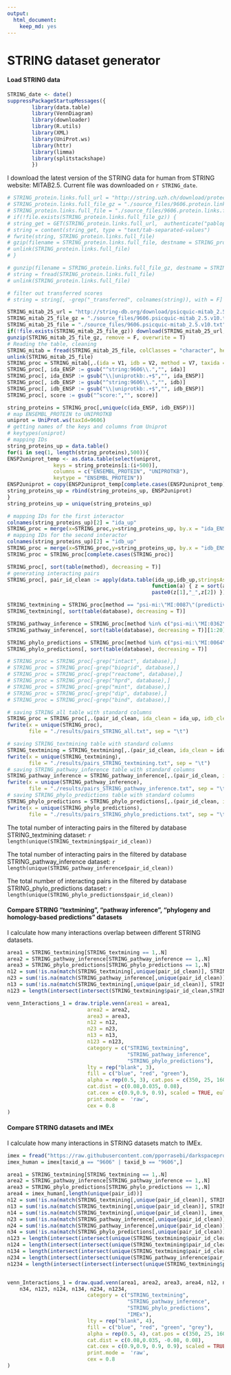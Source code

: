 ```yaml
---
output: 
  html_document: 
    keep_md: yes
---
```

STRING dataset generator
========================================================

#### Load STRING data

```r
STRING_date <- date()
suppressPackageStartupMessages({
        library(data.table)
        library(VennDiagram)
        library(downloader)
        library(R.utils)
        library(XML)
        library(UniProt.ws)
        library(httr)
        library(limma)
        library(splitstackshape)
        })
```

I download the latest version of the STRING data for human from STRING website: MITAB2.5. Current file was downloaded on `r STRING_date`. 

```r
# STRING_protein.links.full_url = "http://string.uzh.ch/download/protected/string_10/protein.links.full.v10/9606.protein.links.full.v10.txt.gz"
# STRING_protein.links.full_file_gz = "./source_files/9606.protein.links.full.v10.txt.gz"
# STRING_protein.links.full_file = "./source_files/9606.protein.links.full.v10.txt"
# if(!file.exists(STRING_protein.links.full_file_gz)) {
# string_get = GET(STRING_protein.links.full_url,  authenticate("pabloporras", "Rzpstqj3"))
# string = content(string_get, type = "text/tab-separated-values")
# fwrite(string, STRING_protein.links.full_file)
# gzip(filename = STRING_protein.links.full_file, destname = STRING_protein.links.full_file_gz)
# unlink(STRING_protein.links.full_file)
# }

# gunzip(filename = STRING_protein.links.full_file_gz, destname = STRING_protein.links.full_file, remove = F, overwrite = T)
# string = fread(STRING_protein.links.full_file)
# unlink(STRING_protein.links.full_file)

# filter out transferred scores
# string = string[, -grep("_transferred", colnames(string)), with = F]
```

```r
STRING_mitab_25_url = "http://string-db.org/download/psicquic-mitab_2.5.v10/9606.psicquic-mitab_2.5.v10.txt.gz"
STRING_mitab_25_file_gz = "./source_files/9606.psicquic-mitab_2.5.v10.txt.gz"
STRING_mitab_25_file = "./source_files/9606.psicquic-mitab_2.5.v10.txt"
if(!file.exists(STRING_mitab_25_file_gz)) download(STRING_mitab_25_url,STRING_mitab_25_file_gz)
gunzip(STRING_mitab_25_file_gz, remove = F, overwrite = T)
# Reading the table, cleaning
STRING_mitab = fread(STRING_mitab_25_file, colClasses = "character", header = F)
unlink(STRING_mitab_25_file)
STRING_proc = STRING_mitab[,.(ida = V1, idb = V2, method = V7, taxida = V10, taxidb = V11, interaction_type = V12, database = V13, score = V15)]
STRING_proc[, ida_ENSP := gsub("^string:9606\\.","", ida)]
STRING_proc[, ida_ENSP := gsub("\\|uniprotkb:.+$","", ida_ENSP)]
STRING_proc[, idb_ENSP := gsub("^string:9606\\.","", idb)]
STRING_proc[, idb_ENSP := gsub("\\|uniprotkb:.+$","", idb_ENSP)]
STRING_proc[, score := gsub("^score:","", score)]
```

```r
string_proteins = STRING_proc[,unique(c(ida_ENSP, idb_ENSP))]
# map ENSEMBL_PROTEIN to UNIPROTKB
uniprot = UniProt.ws(taxId=9606)
# getting names of the keys and columns from Uniprot
# keytypes(uniprot)
# mapping IDs
string_proteins_up = data.table()
for(i in seq(1, length(string_proteins),500)){
ENSP2uniprot_temp <- as.data.table(select(uniprot, 
               keys = string_proteins[i:(i+500)], 
               columns = c("ENSEMBL_PROTEIN", "UNIPROTKB"),
               keytype = "ENSEMBL_PROTEIN"))
ENSP2uniprot = copy(ENSP2uniprot_temp[complete.cases(ENSP2uniprot_temp),])
string_proteins_up = rbind(string_proteins_up, ENSP2uniprot)
}
string_proteins_up = unique(string_proteins_up)

# mapping IDs for the first interactor
colnames(string_proteins_up)[2] = "ida_up"
STRING_proc = merge(x=STRING_proc,y=string_proteins_up, by.x = "ida_ENSP", by.y = "ENSEMBL_PROTEIN", all.x  = T, all.y = F)
# mapping IDs for the second interactor
colnames(string_proteins_up)[2] = "idb_up"
STRING_proc = merge(x=STRING_proc,y=string_proteins_up, by.x = "idb_ENSP", by.y = "ENSEMBL_PROTEIN", all.x = T, all.y = F)
STRING_proc = STRING_proc[complete.cases(STRING_proc)]
```

```r
STRING_proc[, sort(table(method), decreasing = T)]
# generating interacting pairs
STRING_proc[, pair_id_clean := apply(data.table(ida_up,idb_up,stringsAsFactors = F), 1,
                                               function(a) { z = sort(a)
                                               paste0(z[1],"_",z[2]) })]

STRING_textmining = STRING_proc[method == "psi-mi:\"MI:0087\"(predictive text mining)",]
STRING_textmining[, sort(table(database), decreasing = T)]

STRING_pathway_inference = STRING_proc[method %in% c("psi-mi:\"MI:0362\"(inference)"),]
STRING_pathway_inference[, sort(table(database), decreasing = T)][1:20]

STRING_phylo_predictions = STRING_proc[method %in% c("psi-mi:\"MI:0064\"(interologs mapping)","psi-mi:\"MI:0085\"(phylogenetic profile)", "psi-mi:\"MI:0036\"(domain fusion)"),]
STRING_phylo_predictions[, sort(table(database), decreasing = T)]

# STRING_proc = STRING_proc[-grep("intact", database),]
# STRING_proc = STRING_proc[-grep("biogrid", database),]
# STRING_proc = STRING_proc[-grep("reactome", database),]
# STRING_proc = STRING_proc[-grep("hprd", database),]
# STRING_proc = STRING_proc[-grep("mint", database),]
# STRING_proc = STRING_proc[-grep("dip", database),]
# STRING_proc = STRING_proc[-grep("bind", database),]

```


```r
# saving STRING_all table with standard columns
STRING_proc = STRING_proc[,.(pair_id_clean, ida_clean = ida_up, idb_clean = idb_up, taxon = "9606", STRING_score = score, database, STRING_textmining = 1)]
fwrite(x = unique(STRING_proc), 
       file = "./results/pairs_STRING_all.txt", sep = "\t")

# saving STRING_textmining table with standard columns
STRING_textmining = STRING_textmining[,.(pair_id_clean, ida_clean = ida_up, idb_clean = idb_up, taxon = "9606", STRING_score = score, database, STRING_textmining = 1)]
fwrite(x = unique(STRING_textmining), 
       file = "./results/pairs_STRING_textmining.txt", sep = "\t")
# saving STRING_pathway_inference table with standard columns
STRING_pathway_inference = STRING_pathway_inference[,.(pair_id_clean, ida_clean = ida_up, idb_clean = idb_up, taxon = "9606", STRING_score = score, database, STRING_pathway_inference = 1)]
fwrite(x = unique(STRING_pathway_inference), 
       file = "./results/pairs_STRING_pathway_inference.txt", sep = "\t")
# saving STRING_phylo_predictions table with standard columns
STRING_phylo_predictions = STRING_phylo_predictions[,.(pair_id_clean, ida_clean = ida_up, idb_clean = idb_up, taxon = "9606", STRING_score = score, database, STRING_phylo_predictions = 1)]
fwrite(x = unique(STRING_phylo_predictions), 
       file = "./results/pairs_STRING_phylo_predictions.txt", sep = "\t")
```

The total number of interacting pairs in the filtered by database STRING_textmining dataset: `r length(unique(STRING_textmining$pair_id_clean))`

The total number of interacting pairs in the filtered by database STRING_pathway_inference dataset: `r length(unique(STRING_pathway_inference$pair_id_clean))` 

The total number of interacting pairs in the filtered by database STRING_phylo_predictions dataset: `r length(unique(STRING_phylo_predictions$pair_id_clean))` 

#### Compare STRING "textmining", "pathway inference", "phylogeny and homology-based predictions" datasets

I calculate how many interactions overlap between different STRING datasets.

```r
area1 = STRING_textmining[STRING_textmining == 1,.N]
area2 = STRING_pathway_inference[STRING_pathway_inference == 1,.N]
area3 = STRING_phylo_predictions[STRING_phylo_predictions == 1,.N]
n12 = sum(!is.na(match(STRING_textmining[,unique(pair_id_clean)], STRING_pathway_inference[,unique(pair_id_clean)])))
n23 = sum(!is.na(match(STRING_pathway_inference[,unique(pair_id_clean)], STRING_phylo_predictions[,unique(pair_id_clean)])))
n13 = sum(!is.na(match(STRING_textmining[,unique(pair_id_clean)], STRING_phylo_predictions[,unique(pair_id_clean)])))
n123 = length(intersect(intersect(STRING_textmining$pair_id_clean,STRING_pathway_inference$pair_id_clean),STRING_phylo_predictions$pair_id_clean))

venn_Interactions_1 = draw.triple.venn(area1 = area1, 
                          area2 = area2, 
                          area3 = area3, 
                          n12 = n12, 
                          n23 = n23,
                          n13 = n13,
                          n123 = n123, 
                          category = c("STRING_textmining", 
                                       "STRING_pathway_inference", 
                                       "STRING_phylo_predictions"), 
                          lty = rep("blank", 3), 
                          fill = c("blue", "red", "green"), 
                          alpha = rep(0.5, 3), cat.pos = c(350, 25, 160), 
                          cat.dist = c(0.08,0.035, 0.08), 
                          cat.cex = c(0.9,0.9, 0.9), scaled = TRUE, euler.d = TRUE,  margin = 0.05,
                          print.mode =  'raw',
                          cex = 0.8
)

```


#### Compare STRING datasets and IMEx 

I calculate how many interactions in STRING datasets match to IMEx.  

```r
imex = fread("https://raw.githubusercontent.com/pporrasebi/darkspaceproject/master/IMEx/results/imex_full.txt", header = T, sep = "\t", colClasses = "character")
imex_human = imex[taxid_a == "9606" | taxid_b == "9606",]

area1 = STRING_textmining[STRING_textmining == 1,.N]
area2 = STRING_pathway_inference[STRING_pathway_inference == 1,.N]
area3 = STRING_phylo_predictions[STRING_phylo_predictions == 1,.N]
area4 = imex_human[,length(unique(pair_id))]
n12 = sum(!is.na(match(STRING_textmining[,unique(pair_id_clean)], STRING_pathway_inference[,unique(pair_id_clean)])))
n13 = sum(!is.na(match(STRING_textmining[,unique(pair_id_clean)], STRING_phylo_predictions[,unique(pair_id_clean)])))
n14 = sum(!is.na(match(STRING_textmining[,unique(pair_id_clean)], imex_human[,unique(pair_id)])))
n23 = sum(!is.na(match(STRING_pathway_inference[,unique(pair_id_clean)], STRING_phylo_predictions[,unique(pair_id_clean)])))
n24 = sum(!is.na(match(STRING_pathway_inference[,unique(pair_id_clean)], imex_human[,unique(pair_id)])))
n34 = sum(!is.na(match(STRING_phylo_predictions[,unique(pair_id_clean)], imex_human[,unique(pair_id)])))
n123 = length(intersect(intersect(unique(STRING_textmining$pair_id_clean),unique(STRING_pathway_inference$pair_id_clean)),unique(STRING_phylo_predictions$pair_id_clean)))
n124 = length(intersect(intersect(unique(STRING_textmining$pair_id_clean),unique(STRING_pathway_inference$pair_id_clean)),unique(imex_human$pair_id)))
n134 = length(intersect(intersect(unique(STRING_textmining$pair_id_clean),unique(STRING_phylo_predictions$pair_id_clean)),unique(imex_human$pair_id)))
n234 = length(intersect(intersect(unique(STRING_pathway_inference$pair_id_clean),unique(STRING_phylo_predictions$pair_id_clean)),unique(imex_human$pair_id)))
n1234 = length(intersect(intersect(intersect(unique(STRING_textmining$pair_id_clean),unique(STRING_pathway_inference$pair_id_clean)),unique(STRING_phylo_predictions$pair_id_clean)), unique(imex_human$pair_id)))


venn_Interactions_1 = draw.quad.venn(area1, area2, area3, area4, n12, n13, n14, n23, n24,
    n34, n123, n124, n134, n234, n1234, 
                          category = c("STRING_textmining", 
                                       "STRING_pathway_inference", 
                                       "STRING_phylo_predictions",
                                       "IMEx"), 
                          lty = rep("blank", 4), 
                          fill = c("blue", "red", "green", "grey"), 
                          alpha = rep(0.5, 4), cat.pos = c(350, 25, 160,45), 
                          cat.dist = c(0.08,0.035, -0.08, 0.08), 
                          cat.cex = c(0.9,0.9, 0.9, 0.9), scaled = TRUE, euler.d = TRUE,  margin = 0.05,
                          print.mode =  'raw',
                          cex = 0.8
)

```